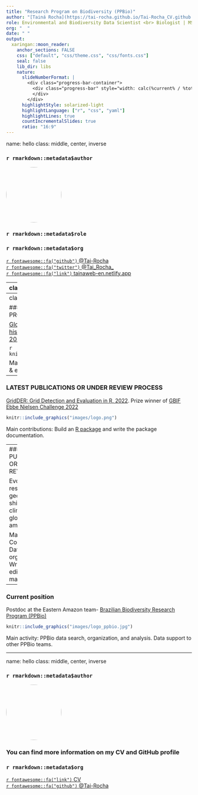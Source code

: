 ```yaml
---
title: "Research Program on Biodiversity (PPBio)" 
author: "[Tainá Rocha](https://tai-rocha.github.io/Tai-Rocha_CV.github.io/)"
role: Environmental and Biodiversity Data Scientist <br> Biologist | MSc. in Environmental biology | PhD. in Zoology 
org: "  "
date: " "
output:
  xaringan::moon_reader:
    anchor_sections: FALSE
    css: ["default", "css/theme.css", "css/fonts.css"]
    seal: false 
    lib_dir: libs
    nature:
      slideNumberFormat: |
        <div class="progress-bar-container">
          <div class="progress-bar" style="width: calc(%current% / %total% * 100%);">
          </div>
        </div>
      highlightStyle: solarized-light
      highlightLanguage: ["r", "css", "yaml"]
      highlightLines: true
      countIncrementalSlides: true
      ratio: "16:9"
---
```

name: hello
class: middle, center, inverse


### `r rmarkdown::metadata$author`

<img style="border-radius: 50%;" src="https://avatars.githubusercontent.com/u/11633554?v=4" width="150px"/>

### `r rmarkdown::metadata$role`

### `r rmarkdown::metadata$org`

[`r fontawesome::fa("github")` @Tai-Rocha](https://github.com/Tai-Rocha)    
[`r fontawesome::fa("twitter")` @Tai_Rocha_](https://twitter.com/Tai_Rocha_)   
[`r fontawesome::fa("link")` tainaweb-en.netlify.app](https://tainaweb-en.netlify.app/)

---
class: middle, center

# Research area and interests

.columns[

.left-col[
### Biodiversity and environmental data  <br> 
<img style="border-radius: 10%; object-fit: cover;" src="https://pbs.twimg.com/media/EgqKANjVkAEVDtb.jpg" width="120px" height="120px"/> <br>
Spatial analysis using different statistical approaches (multivariate analysis, predictive models) <br> Data cleaning

]

.middle-col[
### Bio(Eco)informatics 

<img style="border-radius: 10%;" src="https://lirp.cdn-website.com/dbd26f15/dms3rep/multi/opt/extreme+programming+2-640w.jpg" width="150px"/><br>
Efficient tools for big data analysis. R tools, Earth Engine and QGIS. Linux  OS. Virtual Machines (Azure, Google Cloud, remote clusters)

]

.right-col[

### #opensci

<img style="border-radius: 10%; object-fit: cover;" src="https://pbs.twimg.com/profile_images/1400579225162297345/Lqq-PC95_400x400.jpg" width="150px" height="150px"/> <br>
I am interested in good practices of open science, good workflows, reproducibility and FAIR principles.

]
]
---
class: top

### LATEST PUBLICATIONS OR UNDER REVIEW PROCESS

[Global land-use and land-cover (LULC) data under historical, current, and future climatic conditions, 2021](https://journals.ku.edu/jbi/article/view/15483/14122).

```r
knitr::include_graphics("images/results_main.png")
```


Main contributions: Conceptualization, writing, review & editing the manuscript. 

---
###  LATEST PUBLICATIONS OR UNDER REVIEW PROCESS

[GridDER: Grid Detection and Evaluation in R, 2022](https://ecoevorxiv.org/6qy5u/). Prize winner of [GBIF Ebbe Nielsen Challenge 2022](https://www.gbif.org/news/6J94JrRZtDCPhUZMMiTALq/gridder-and-bdc-share-top-honors-in-2022-gbif-ebbe-nielsen-challenge#gridder)

```r
knitr::include_graphics("images/logo.png")
```

Main contributions: Build an [R package](https://github.com/BiogeographyLab/gridder.github.io) and write the package documentation.

---
### LATEST PUBLICATIONS OR UNDER REVIEW PROCESS

Evolutionary rescue and geographic range shifts under climate change for global amphibians, 2022
```r
knitr::include_graphics("images/front.png")
```

Main contribution : Conceptualization, Data search & organization. Writing, review & editing the manuscript.
---

### Current position

Postdoc at the Eastern Amazon team- [Brazilian Biodiversity Research Program (PPBio)](https://biologiadaconservacao.com.br/ppbio)

```r
knitr::include_graphics("images/logo_ppbio.jpg")
```

Main activity:  PPBio data search, organization, and analysis. Data support to other PPBio teams.

---
name: hello
class:  middle, center, inverse


### `r rmarkdown::metadata$author`

<img style="border-radius: 50%;" src="https://avatars.githubusercontent.com/u/11633554?v=4" width="150px"/>

### You can find more information on my CV and GitHub profile

### `r rmarkdown::metadata$org`

[`r fontawesome::fa("link")` CV](https://tai-rocha.github.io/Tai-Rocha_CV.github.io/) <br>
[`r fontawesome::fa("github")` @Tai-Rocha](https://github.com/Tai-Rocha)    
  

